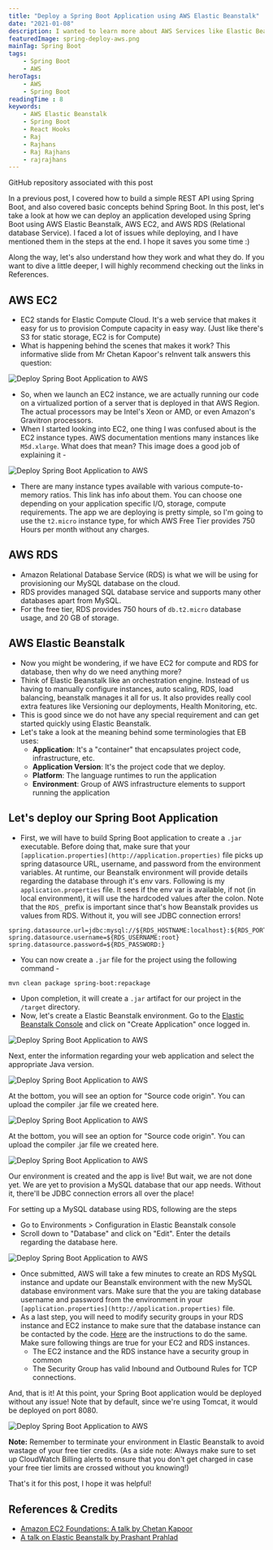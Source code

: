 ```yaml
---
title: "Deploy a Spring Boot Application using AWS Elastic Beanstalk"
date: "2021-01-08"
description: I wanted to learn more about AWS Services like Elastic Beanstalk, RDS, and EC2. So, I tried them out and deployed a simple REST API developed using Spring Boot that uses MySQL as a database. This post covers what these AWS services can do for you, and how you can start using them right away.
featuredImage: spring-deploy-aws.png
mainTag: Spring Boot
tags:
    - Spring Boot
    - AWS
heroTags:
    - AWS
    - Spring Boot
readingTime : 8
keywords:
    - AWS Elastic Beanstalk
    - Spring Boot
    - React Hooks
    - Raj
    - Rajhans
    - Raj Rajhans
    - rajrajhans
---
```


<Alert><ExtLink link="https://github.com/rajrajhans/spring-boot-todo">GitHub repository associated with this post</ExtLink></Alert>

In a previous post, I covered how to build a simple REST API using Spring Boot, and also covered basic concepts behind Spring Boot. In this post, let's take a look at how we can deploy an application developed using Spring Boot using AWS Elastic Beanstalk, AWS EC2, and AWS RDS (Relational database Service). I faced a lot of issues while deploying, and I have mentioned them in the steps at the end. I hope it saves you some time :)

Along the way, let's also understand how they work and what they do. If you want to dive a little deeper, I will highly recommend checking out the links in References.

## AWS EC2

- EC2 stands for Elastic Compute Cloud. It's a web service that makes it easy for us to provision Compute capacity in easy way. (Just like there's S3 for static storage, EC2 is for Compute)
- What is happening behind the scenes that makes it work? This informative slide from Mr Chetan Kapoor's reInvent talk answers this question:

<ImageWrapper>

![Deploy Spring Boot Application to AWS](deploy_spring_boot_aws_1.png)

</ImageWrapper>

- So, when we launch an EC2 instance, we are actually running our code on a virtualized portion of a server that is deployed in that AWS Region. The actual processors may be Intel's Xeon or AMD, or even Amazon's Gravitron processors.
- When I started looking into EC2, one thing I was confused about is the EC2 instance types. AWS documentation mentions many instances like `M5d.xlarge`. What does that mean? This image does a good job of explaining it -

<ImageWrapper width="450px">

![Deploy Spring Boot Application to AWS](deploy_spring_boot_aws_2.png)

</ImageWrapper>

- There are many instance types available with various compute-to-memory ratios. This link has info about them. You can choose one depending on your application specific I/O, storage, compute requirements. The app we are deploying is pretty simple, so I'm going to use the `t2.micro` instance type, for which AWS Free Tier provides 750 Hours per month without any charges.

## AWS RDS

- Amazon Relational Database Service (RDS) is what we will be using for provisioning our MySQL database on the cloud.
- RDS provides managed SQL database service and supports many other databases apart from MySQL.
- For the free tier, RDS provides 750 hours of `db.t2.micro` database usage, and 20 GB of storage.

## AWS Elastic Beanstalk

- Now you might be wondering, if we have EC2 for compute and RDS for database, then why do we need anything more?
- Think of Elastic Beanstalk like an orchestration engine. Instead of us having to manually configure instances, auto scaling, RDS, load balancing, beanstalk manages it all for us. It also provides really cool extra features like Versioning our deployments, Health Monitoring, etc.
- This is good since we do not have any special requirement and can get started quickly using Elastic Beanstalk.
- Let's take a look at the meaning behind some terminologies that EB uses:
    - **Application**: It's a "container" that encapsulates project code, infrastructure, etc.
    - **Application Version**: It's the project code that we deploy.
    - **Platform**: The language runtimes to run the application
    - **Environment**: Group of AWS infrastructure elements to support running the application

## Let's deploy our Spring Boot Application

- First, we will have to build Spring Boot application to create a `.jar` executable. Before doing that, make sure that your `[application.properties](http://application.properties)` file picks up spring datasource URL, username, and password from the environment variables. At runtime, our Beanstalk environment will provide details regarding the database through it's env vars. Following is my `application.properties` file. It sees if the env var is available, if not (in local environment), it will use the hardcoded values after the colon.
Note that the `RDS_` prefix is important since that's how Beanstalk provides us values from RDS. Without it, you will see JDBC connection errors!

```
spring.datasource.url=jdbc:mysql://${RDS_HOSTNAME:localhost}:${RDS_PORT:3306}/${RDS_DB_NAME:springtodo}
spring.datasource.username=${RDS_USERNAME:root}
spring.datasource.password=${RDS_PASSWORD:}
```

- You can now create a `.jar` file for the project using the following command -

```bash
mvn clean package spring-boot:repackage
```

- Upon completion, it will create a `.jar` artifact for our project in the `/target` directory.
- Now, let's create a Elastic Beanstalk environment. Go to the [Elastic Beanstalk Console](https://aws.amazon.com/elasticbeanstalk/) and click on "Create Application" once logged in.

<ImageWrapper>

![Deploy Spring Boot Application to AWS](deploy_spring_boot_aws_3.png)

</ImageWrapper>

Next, enter the information regarding your web application and select the appropriate Java version.

<ImageWrapper>

![Deploy Spring Boot Application to AWS](deploy_spring_boot_aws_4.png)

</ImageWrapper>

At the bottom, you will see an option for "Source code origin". You can upload the compiler .jar file we created here.

<ImageWrapper>

![Deploy Spring Boot Application to AWS](deploy_spring_boot_aws_5.png)

</ImageWrapper>

At the bottom, you will see an option for "Source code origin". You can upload the compiler .jar file we created here.

<ImageWrapper>

![Deploy Spring Boot Application to AWS](deploy_spring_boot_aws_6.png)

</ImageWrapper>

Our environment is created and the app is live! But wait, we are not done yet. We are yet to provision a MySQL database that our app needs. Without it, there'll be JDBC connection errors all over the place!

For setting up a MySQL database using RDS, following are the steps

- Go to Environments > Configuration in Elastic Beanstalk console
- Scroll down to "Database" and click on "Edit". Enter the details regarding the database here.

<ImageWrapper>

![Deploy Spring Boot Application to AWS](deploy_spring_boot_aws_7.png)

</ImageWrapper>

- Once submitted, AWS will take a few minutes to create an RDS MySQL instance and update our Beanstalk environment with the new MySQL database environment vars. Make sure that the you are taking database username and password from the environment in your `[application.properties](http://application.properties)` file.
- As a last step, you will need to modify security groups in your RDS instance and EC2 instance to make sure that the database instance can be contacted by the code. [Here](https://stackoverflow.com/questions/46311096/unable-to-establish-connection-to-jdbcmysql-communication-link-failure) are the instructions to do the same. Make sure following things are true for your EC2 and RDS instances.
    - The EC2 instance and the RDS instance have a security group in common
    - The Security Group has valid Inbound and Outbound Rules for TCP connections.

And, that is it! At this point, your Spring Boot application would be deployed without any issue! Note that by default, since we're using Tomcat, it would be deployed on port 8080.

<ImageWrapper>

![Deploy Spring Boot Application to AWS](deploy_spring_boot_aws_7.png)

</ImageWrapper>

**Note:** Remember to terminate your environment in Elastic Beanstalk to avoid wastage of your free tier credits. (As a side note: Always make sure to set up CloudWatch Billing alerts to ensure that you don't get charged in case your free tier limits are crossed without you knowing!)

That's it for this post, I hope it was helpful!

## References & Credits

- [Amazon EC2 Foundations: A talk by Chetan Kapoor](https://www.youtube.com/watch?v=kMMybKqC2Y0)
- [A talk on Elastic Beanstalk by Prashant Prahlad](https://www.youtube.com/watch?v=o4clRJuH9xU&t=872s)
